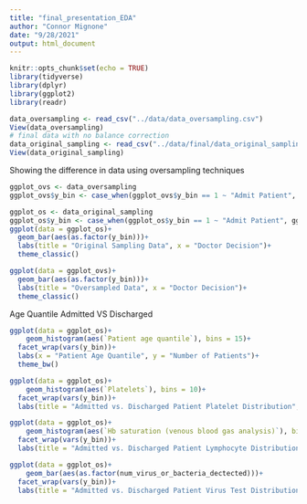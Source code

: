 ```yaml
---
title: "final_presentation_EDA"
author: "Connor Mignone"
date: "9/28/2021"
output: html_document
---
```


```r
knitr::opts_chunk$set(echo = TRUE)
library(tidyverse)
library(dplyr)
library(ggplot2)
library(readr)
```

```r
data_oversampling <- read_csv("../data/data_oversampling.csv")
View(data_oversampling)
# final data with no balance correction
data_original_sampling <- read_csv("../data/final/data_original_sampling.csv")
View(data_original_sampling)
```

Showing the difference in data using oversampling techniques
```r
ggplot_ovs <- data_oversampling
ggplot_ovs$y_bin <- case_when(ggplot_ovs$y_bin == 1 ~ "Admit Patient", ggplot_ovs$y_bin == 0 ~ "Discharge Patient")

ggplot_os <- data_original_sampling
ggplot_os$y_bin <- case_when(ggplot_os$y_bin == 1 ~ "Admit Patient", ggplot_os$y_bin == 0 ~ "Discharge Patient")
ggplot(data = ggplot_os)+
  geom_bar(aes(as.factor(y_bin)))+
  labs(title = "Original Sampling Data", x = "Doctor Decision")+
  theme_classic()

ggplot(data = ggplot_ovs)+
  geom_bar(aes(as.factor(y_bin)))+
  labs(title = "Oversampled Data", x = "Doctor Decision")+
  theme_classic()
```


Age Quantile Admitted VS Discharged 
```r
ggplot(data = ggplot_os)+
    geom_histogram(aes(`Patient age quantile`), bins = 15)+
  facet_wrap(vars(y_bin))+
  labs(x = "Patient Age Quantile", y = "Number of Patients")+
  theme_bw()
```

```r
ggplot(data = ggplot_os)+
    geom_histogram(aes(`Platelets`), bins = 10)+
  facet_wrap(vars(y_bin))+
  labs(title = "Admitted vs. Discharged Patient Platelet Distribution", x = "Normalized Platelet Test Result", y = "Number of Patients")
```

```r
ggplot(data = ggplot_os)+
    geom_histogram(aes(`Hb saturation (venous blood gas analysis)`), bins = 10)+
  facet_wrap(vars(y_bin))+
  labs(title = "Admitted vs. Discharged Patient Lymphocyte Distribution", x = "Normalized Platelet Test Result", y = "Number of Patients")
```

```r
ggplot(data = ggplot_os)+
    geom_bar(aes(as.factor(num_virus_or_bacteria_dectected)))+
  facet_wrap(vars(y_bin))+
  labs(title = "Admitted vs. Discharged Patient Virus Test Distribution", x = "Number of Other Viruses or Bacteria Dectected", y = "Number of Patients")
```

